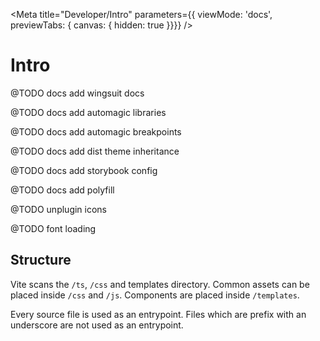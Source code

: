 
<Meta title="Developer/Intro"
  parameters={{ viewMode: 'docs', previewTabs: { canvas: { hidden: true }}}}
/>

# Intro

@TODO docs add wingsuit docs

@TODO docs add automagic libraries

@TODO docs add automagic breakpoints

@TODO docs add dist theme inheritance

@TODO docs add storybook config

@TODO docs add polyfill

@TODO unplugin icons

@TODO font loading


## Structure

Vite scans the `/ts`, `/css` and templates directory. Common assets can be placed inside `/css` and `/js`. Components are placed inside `/templates`.

Every source file is used as an entrypoint. Files which are prefix with an underscore are not used as an entrypoint.

